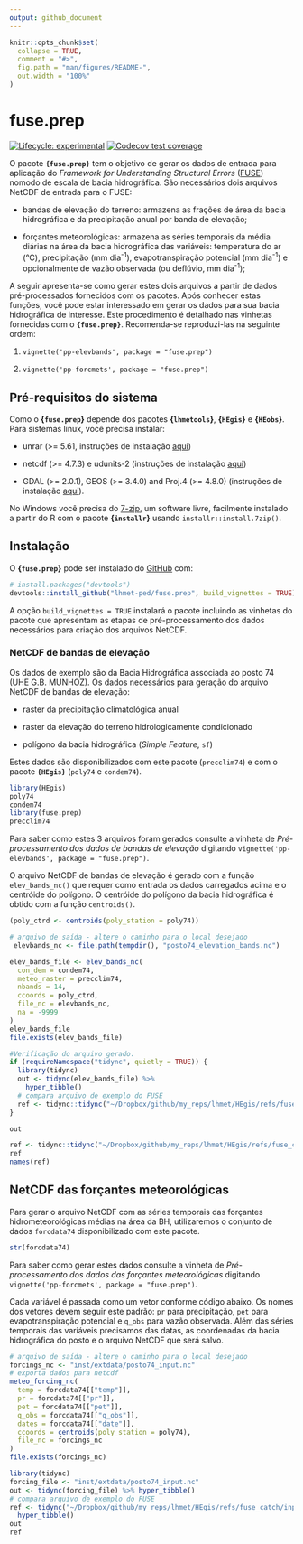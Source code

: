 ```yaml
---
output: github_document
---
```


<!-- README.md is generated from README.Rmd. Please edit that file -->

```r
knitr::opts_chunk$set(
  collapse = TRUE,
  comment = "#>",
  fig.path = "man/figures/README-",
  out.width = "100%"
)
```

# fuse.prep

<!-- badges: start -->
[![Lifecycle: experimental](https://img.shields.io/badge/lifecycle-experimental-orange.svg)](https://www.tidyverse.org/lifecycle/#experimental)
[![Codecov test coverage](https://codecov.io/gh/lhmet-ped/fuse.prep/branch/master/graph/badge.svg)](https://codecov.io/gh/lhmet-ped/fuse.prep?branch=master)
<!-- badges: end -->

O pacote **`{fuse.prep}`** tem o objetivo de gerar os dados de entrada para aplicação do
*Framework for Understanding Structural Errors* 
([FUSE](https://naddor.github.io/fuse/))  nomodo de escala de bacia hidrográfica.
São necessários dois arquivos NetCDF de entrada para o FUSE:

- bandas de elevação do terreno: armazena as frações de área da bacia hidrográfica e da precipitação anual por banda de elevação;

- forçantes meteorológicas: armazena as séries temporais da média diárias na área da bacia hidrográfica das variáveis: temperatura do ar (°C), precipitação (mm dia^-1^), evapotranspiração potencial (mm dia^-1^) e opcionalmente de vazão observada (ou deflúvio, mm dia^-1^);

A seguir apresenta-se como gerar estes dois arquivos a partir de dados pré-processados fornecidos com os pacotes. Após conhecer estas funções, você pode estar interessado em gerar os dados para sua bacia hidrográfica de interesse. Este procedimento é detalhado nas vinhetas fornecidas com o **`{fuse.prep}`**. Recomenda-se reproduzi-las na seguinte ordem:

1. `vignette('pp-elevbands', package = "fuse.prep")`

2. `vignette('pp-forcmets', package = "fuse.prep")`


## Pré-requisitos do sistema

Como o **{`fuse.prep`}** depende dos pacotes **{`lhmetools`}**, **{`HEgis`}** e **{`HEobs`}**. Para sistemas linux, você precisa instalar: 

- unrar (>= 5.61, instruções de instalação [aqui](https://github.com/lhmet/lhmetools/#system-requirements))

- netcdf (>= 4.7.3) e udunits-2 (instruções de instalação [aqui](https://github.com/ropensci/tidync#ubuntudebian))

- GDAL (>= 2.0.1), GEOS (>= 3.4.0) and Proj.4 (>= 4.8.0) (instruções de instalação [aqui](https://github.com/r-spatial/sf/blob/master/README.md#linux)). 

No Windows você precisa do [7-zip](https://www.7-zip.org/), um software livre, facilmente instalado a partir do R com o pacote **{`installr`}** usando `installr::install.7zip()`.

## Instalação

O **{`fuse.prep`}** pode ser instalado do [GitHub](https://github.com/) com:

``` r
# install.packages("devtools")
devtools::install_github("lhmet-ped/fuse.prep", build_vignettes = TRUE)
```

A opção `build_vignettes = TRUE` instalará o pacote incluindo as vinhetas do pacote
que apresentam as etapas de pré-processamento dos dados necessários para criação
dos arquivos NetCDF. 

### NetCDF de bandas de elevação 

Os dados de exemplo são da Bacia Hidrográfica associada ao posto 74 (UHE G.B. MUNHOZ). 
Os dados necessários para geração do arquivo NetCDF de bandas de elevação: 

- raster da precipitação climatológica anual 

- raster da elevação do terreno hidrologicamente condicionado

- polígono da bacia hidrográfica (*Simple Feature*, `sf`)

Estes dados são disponibilizados com este pacote (`precclim74`) e com o pacote
**`{HEgis}`** (`poly74` e `condem74`).


```r
library(HEgis)
poly74
condem74
library(fuse.prep)
precclim74
```

Para saber como estes 3 arquivos foram gerados consulte a vinheta de *Pré-processamento dos dados de bandas de elevação* digitando `vignette('pp-elevbands', package = "fuse.prep")`.

O arquivo NetCDF de bandas de elevação é gerado com a função `elev_bands_nc()`
que requer como entrada os dados carregados acima e o centróide do polígono. O centróide do polígono da bacia hidrográfica é obtido com a função `centroids()`.


```r
(poly_ctrd <- centroids(poly_station = poly74))
```

```r
# arquivo de saída - altere o caminho para o local desejado
 elevbands_nc <- file.path(tempdir(), "posto74_elevation_bands.nc")

elev_bands_file <- elev_bands_nc(
  con_dem = condem74, 
  meteo_raster = precclim74, 
  nbands = 14,
  ccoords = poly_ctrd,
  file_nc = elevbands_nc,
  na = -9999
)
elev_bands_file
file.exists(elev_bands_file)
```

```r
#Verificação do arquivo gerado.
if (requireNamespace("tidync", quietly = TRUE)) {
  library(tidync)
  out <- tidync(elev_bands_file) %>% 
    hyper_tibble()
  # compara arquivo de exemplo do FUSE
  ref <- tidync::tidync("~/Dropbox/github/my_reps/lhmet/HEgis/refs/fuse_catch/input/us_09066300_elev_bands.nc") %>% tidync::hyper_tibble()
}

out
```

```r
ref <- tidync::tidync("~/Dropbox/github/my_reps/lhmet/HEgis/refs/fuse_catch/input/us_09066300_input.nc") %>% tidync::hyper_tibble()
ref
names(ref)
```


## NetCDF das forçantes meteorológicas

Para gerar o arquivo NetCDF com as séries temporais das forçantes hidrometeorológicas médias na área da BH, utilizaremos o conjunto de dados `forcdata74` disponibilizado com este pacote. 

```r
str(forcdata74)
```

Para saber como gerar estes dados consulte a vinheta de *Pré-processamento dos dados das forçantes meteorológicas* digitando `vignette('pp-forcmets', package = "fuse.prep")`.

Cada variável é passada como um vetor conforme código abaixo. Os nomes dos vetores devem seguir este padrão: `pr` para precipitação, `pet` para evapotranspiração potencial e `q_obs` para vazão observada. Além das séries temporais das variáveis precisamos das datas, as coordenadas da bacia hidrográfica do posto e o arquivo NetCDF que será salvo.

```r
# arquivo de saída - altere o caminho para o local desejado
forcings_nc <- "inst/extdata/posto74_input.nc"
# exporta dados para netcdf
meteo_forcing_nc(
  temp = forcdata74[["temp"]],
  pr = forcdata74[["pr"]],
  pet = forcdata74[["pet"]],
  q_obs = forcdata74[["q_obs"]],
  dates = forcdata74[["date"]],
  ccoords = centroids(poly_station = poly74),
  file_nc = forcings_nc 
)
file.exists(forcings_nc)
```

```r
library(tidync)
forcing_file <- "inst/extdata/posto74_input.nc"
out <- tidync(forcing_file) %>% hyper_tibble()
# compara arquivo de exemplo do FUSE
ref <- tidync("~/Dropbox/github/my_reps/lhmet/HEgis/refs/fuse_catch/input/us_09066300_input.nc") %>% 
  hyper_tibble()
out
ref
```


